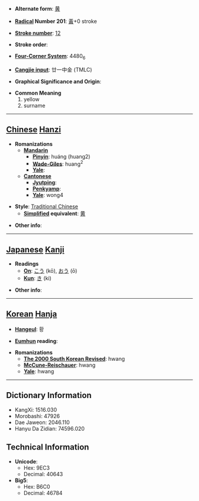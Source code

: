 * '''Alternate form''': [[黄]]

* '''[[Wiktionary:Chinese radical index| Radical]] Number 201''': [[Wiktionary:Chinese radical index 黃|黃]]+0 stroke

* '''[[Wiktionary:Chinese total strokes index|Stroke number]]''': [[Wiktionary:Chinese total strokes index 12|12]]

* '''Stroke order''': 

* '''[[Wiktionary:Chinese four corner index|Four-Corner System]]''': 4480<sub>6</sub>

* '''[[Wiktionary:Chinese Cangjie index|Cangjie input]]''': 廿一中金 (TMLC)

* '''Graphical Significance and Origin''': 

* '''Common Meaning'''
*#yellow
*# surname


----

== [[Chinese]] [[Hanzi]] ==

* '''Romanizations'''
** '''[[Mandarin]]'''
*** '''[[Pinyin]]''': huáng (huang2)
*** '''[[Wade-Giles]]''': huang<sup>2</sup>
*** '''[[Yale]]''': 
** '''[[Cantonese]]'''
*** '''[[Jyutping]]''':
*** '''[[Penkyamp]]''': 
*** '''[[Yale]]''': wong4

* '''Style''': [[Traditional Chinese]] 
** '''[[Simplified Chinese|Simplified]] equivalent''': [[黄]]

* '''Other info''': 

----

== [[Japanese]] [[Kanji]] ==

* '''Readings'''
** '''[[On]]''': [[こう]] (kō), [[おう]] (ō)
** '''[[Kun]]''': [[き]] (ki)

* '''Other info''':  

----

== [[Korean]] [[Hanja]] ==

* '''[[Hangeul]]''': 황

* '''[[Eumhun]] reading''': 

* '''Romanizations'''
** '''[[The 2000 South Korean Revised Romanization|The 2000 South Korean Revised]]''': hwang
** '''[[McCune-Reischauer]]''': hwang
** '''[[Yale]]''': hwang

----

== Dictionary Information ==

* KangXi: 1516.030
* Morobashi: 47926
* Dae Jaweon: 2046.110
* Hanyu Da Zidian: 74596.020

== Technical Information ==

* '''Unicode''':
** Hex: 9EC3
** Decimal: 40643
* '''Big5''':
** Hex: B6C0
** Decimal: 46784